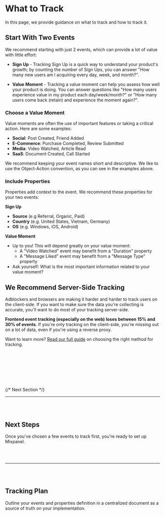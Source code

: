 
# What to Track

In this page, we provide guidance on what to track and how to track it.

## Start With Two Events
We recommend starting with just 2 events, which can provide a lot of value with little effort:

* **Sign Up** - Tracking Sign Up is a quick way to understand your product's growth; by counting the number 
of Sign Ups, you can answer "How many new users am I acquiring every day, week, and month?".

* **Value Moment** - Tracking a value moment can help you assess how well your product is doing. You can
answer questions like "How many users experience value in my product each day/week/month?" or
"How many users come back (retain) and experience the moment again?".

### Choose a Value Moment

Value moments are often the use of important features or taking a critical action. Here are some examples:
* **Social**: Post Created, Friend Added
* **E-Commerce**: Purchase Completed, Review Submitted
* **Media**: Video Watched, Article Read
* **SaaS**: Document Created, Call Started

We recommend keeping your event names short and descriptive. We like to use the Object-Action convention, as you can see
in the examples above.

### Include Properties
Properties add context to the event. We recommend these properties for your two events:

**Sign Up**
  * **Source** (e.g Referral, Organic, Paid)
  * **Country** (e.g. United States, Vietnam, Germany) 
  * **OS** (e.g. Windows, iOS, Android) 

**Value Moment**
  * Up to you! This will depend greatly on your value moment:
     * A "Video Watched" event may benefit from a "Duration" property
     * A "Message Liked" event may benefit from a "Message Type" property
  * Ask yourself: What is the most important information related to your value moment?


## We Recommend Server-Side Tracking
Adblockers and browsers are making it harder and harder to track users on the client-side. 
If you want to make sure the data you're collecting is accurate, you'll want to do most of 
your tracking server-side.

**Frontend event tracking (especially on the web) loses between 15% and 30% of events**. 
If you're only tracking on the client-side, you're missing out on a lot of data, even if you're 
using a reverse proxy.

Want to learn more? [Read our full guide](/docs/tracking-methods/choosing-the-right-method/) on choosing the right method for tracking.

<br></br><br></br><br></br>

{/* Next Section */}

<hr></hr>
<br></br>

<div className="bg-base100 rounded-xl">
    <h2 className="text-2xl font-medium mb-2 color:bg-purple200">Next Steps</h2>
    <p>Once you've chosen a few events to track first, you're ready to set up Mixpanel.</p>
    <br></br>
    <ExtendedButton title="Quickstart Guide" link="/docs/quickstart/install-mixpanel"></ExtendedButton>
</div>

<hr></hr>
<br></br>

<div className="bg-base100 rounded-xl">
    <h2 className="text-2xl font-medium mb-2 color:bg-purple200">Tracking Plan</h2>
    <p>Outline your events and properties definition in a centralized document as a source of truth on your implementation.</p>
    <br></br>
    <ExtendedButton title="Create a Tracking Plan" link="docs/tracking-best-practices/tracking-plan"></ExtendedButton>
</div>
